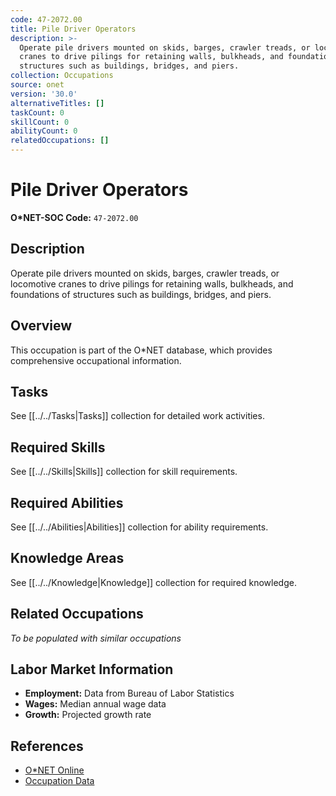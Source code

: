 ```yaml
---
code: 47-2072.00
title: Pile Driver Operators
description: >-
  Operate pile drivers mounted on skids, barges, crawler treads, or locomotive
  cranes to drive pilings for retaining walls, bulkheads, and foundations of
  structures such as buildings, bridges, and piers.
collection: Occupations
source: onet
version: '30.0'
alternativeTitles: []
taskCount: 0
skillCount: 0
abilityCount: 0
relatedOccupations: []
---
```

# Pile Driver Operators

**O*NET-SOC Code:** `47-2072.00`

## Description

Operate pile drivers mounted on skids, barges, crawler treads, or locomotive cranes to drive pilings for retaining walls, bulkheads, and foundations of structures such as buildings, bridges, and piers.

## Overview

This occupation is part of the O*NET database, which provides comprehensive occupational information.

## Tasks

See [[../../Tasks|Tasks]] collection for detailed work activities.

## Required Skills

See [[../../Skills|Skills]] collection for skill requirements.

## Required Abilities

See [[../../Abilities|Abilities]] collection for ability requirements.

## Knowledge Areas

See [[../../Knowledge|Knowledge]] collection for required knowledge.

## Related Occupations

*To be populated with similar occupations*

## Labor Market Information

- **Employment:** Data from Bureau of Labor Statistics
- **Wages:** Median annual wage data
- **Growth:** Projected growth rate

## References

- [O*NET Online](https://www.onetonline.org/link/summary/47-2072.00)
- [Occupation Data](https://www.onetcenter.org/)
